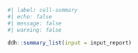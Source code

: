 ```r
#| label: cell-summary
#| echo: false
#| message: false
#| warning: false

ddh::summary_list(input = input_report)
```